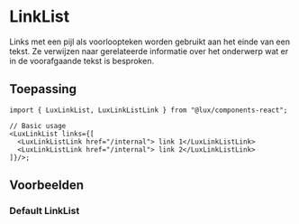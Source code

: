 
<Meta of={LinkListStories} />

# LinkList

<CitationDocumentation
  component="Utrecht LinkList"
  url="https://nl-design-system.github.io/utrecht/storybook-css/index.html?path=/docs/css-link-list--docs"
/>

Links met een pijl als voorloopteken worden gebruikt aan het einde van een tekst. Ze verwijzen naar gerelateerde informatie over het onderwerp wat er in de voorafgaande tekst is besproken.

## Toepassing

```tsx
import { LuxLinkList, LuxLinkListLink } from "@lux/components-react";

// Basic usage
<LuxLinkList links={[
  <LuxLinkListLink href="/internal"> link 1</LuxLinkListLink>
  <LuxLinkListLink href="/internal"> link 2</LuxLinkListLink>
]}/>;
```

## Voorbeelden

### Default LinkList

<Description of={LinkListStories.Default} />
<Canvas of={LinkListStories.Default} />
